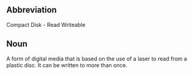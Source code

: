 ==Abbreviation==

Compact Disk - Read Writeable

==Noun==

A form of digital media that is based on the use of a laser to read from a plastic disc.  It can be written to more than once.